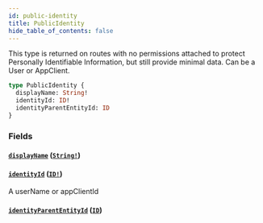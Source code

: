```yaml
---
id: public-identity
title: PublicIdentity
hide_table_of_contents: false
---
```



This type is returned on routes with no permissions attached to protect
Personally Identifiable Information, but still provide minimal data.
Can be a User or AppClient.

```graphql
type PublicIdentity {
  displayName: String!
  identityId: ID!
  identityParentEntityId: ID
}
```


### Fields

#### [`displayName`](#) ([`String!`](/developers/demandhq-apis/demand-api/graphql/reference/scalars/string))




#### [`identityId`](#) ([`ID!`](/developers/demandhq-apis/demand-api/graphql/reference/scalars/id))

A userName or appClientId


#### [`identityParentEntityId`](#) ([`ID`](/developers/demandhq-apis/demand-api/graphql/reference/scalars/id))






